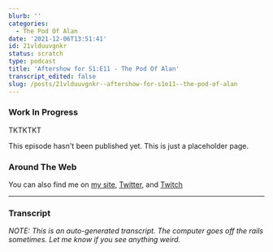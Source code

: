```yaml
---
blurb: ''
categories:
  - The Pod Of Alan
date: '2021-12-06T13:51:41'
id: 21vlduuvgnkr
status: scratch
type: podcast
title: 'Aftershow for S1:E11 - The Pod Of Alan'
transcript_edited: false
slug: /posts/21vlduuvgnkr--aftershow-for-s1e11--the-pod-of-alan
---
```


### Work In Progress

TKTKTKT

This episode hasn't been published yet. This is just a placeholder page.


### Around The Web

You can also find me on [my site](https://www.alanwsmith.com), [Twitter](https://twitter.com/TheIdOfAlan), and [Twitch](https://www.twitch.tv/theidofalan)

---

### Transcript

_NOTE: This is an auto-generated transcript. The computer goes off the rails sometimes. Let me know if you see anything weird._
